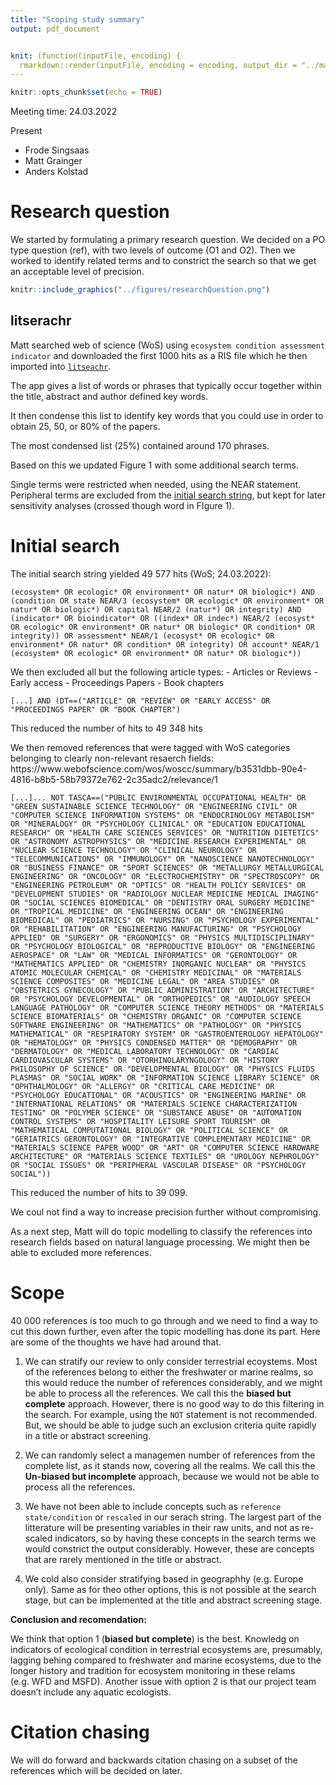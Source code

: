 ```yaml
---
title: "Scoping study summary"
output: pdf_document


knit: (function(inputFile, encoding) {
  rmarkdown::render(inputFile, encoding = encoding, output_dir = "../man") })
---
```


```r
knitr::opts_chunk$set(echo = TRUE)
```

Meeting time: 24.03.2022

Present

- Frode Singsaas
- Matt Grainger
- Anders Kolstad

# Research question

We started by formulating a primary research question. We decided on a PO type question (ref), with two levels of outcome (O1 and O2).
Then we worked to identify related terms and to constrict the search so that we get an acceptable level of precision. 


```r
knitr::include_graphics("../figures/researchQuestion.png")
```


##  litserachr
Matt searched web of science (WoS) using `ecosystem condition assessment indicator` and downloaded the first 1000 hits as a RIS file which he then imported into [`litseachr`](https://elizagrames.shinyapps.io/litsearchr/).

The app gives a list of words or phrases that typically occur together within the title, abstract and author defined key words.

It then condense this list to identify key words that you could use in order to obtain 25, 50, or 80% of the papers.

The most condensed list (25%) contained around 170 phrases. 

Based on this we updated Figure 1 with some additional search terms. 

Single terms were restricted when needed, using the NEAR statement. Peripheral terms are excluded from the [initial search string](data/initial search terms.docs), but kept for later sensitivity analyses (crossed though word in FIgure 1). 


# Initial search
The initial search string yielded 49 577 hits (WoS; 24.03.2022):

`(ecosystem* OR ecologic* OR environment* OR natur* OR biologic*) AND (condition OR state NEAR/3 (ecosystem* OR ecologic* OR environment* OR natur* OR biologic*) OR capital NEAR/2 (natur*) OR integrity) AND (indicator* OR bioindicator* OR ((index* OR indec*) NEAR/2 (ecosyst* OR ecologic* OR environment* OR natur* OR biologic* OR condition* OR integrity)) OR assessment* NEAR/1 (ecosyst* OR ecologic* OR environment* OR natur* OR condition* OR integrity) OR account* NEAR/1 (ecosystem* OR ecologic* OR environment* OR natur* OR biologic*))` 

We then excluded all but the following article types:
- Articles or Reviews
- Early access
- Proceedings Papers
- Book chapters


`[...] AND (DT==("ARTICLE" OR "REVIEW" OR "EARLY ACCESS" OR "PROCEEDINGS PAPER" OR "BOOK CHAPTER")`

This reduced the number of hits to 49 348 hits

We then removed references that were tagged with WoS categories belonging to clearly non-relevant resaerch fields: 
https://www.webofscience.com/wos/woscc/summary/b3531dbb-90e4-4816-b8b5-58b79372e762-2c35adc2/relevance/1

`[...]... NOT TASCA==("PUBLIC ENVIRONMENTAL OCCUPATIONAL HEALTH" OR "GREEN SUSTAINABLE SCIENCE TECHNOLOGY" OR "ENGINEERING CIVIL" OR "COMPUTER SCIENCE INFORMATION SYSTEMS" OR "ENDOCRINOLOGY METABOLISM" OR "MINERALOGY" OR "PSYCHOLOGY CLINICAL" OR "EDUCATION EDUCATIONAL RESEARCH" OR "HEALTH CARE SCIENCES SERVICES" OR "NUTRITION DIETETICS" OR "ASTRONOMY ASTROPHYSICS" OR "MEDICINE RESEARCH EXPERIMENTAL" OR "NUCLEAR SCIENCE TECHNOLOGY" OR "CLINICAL NEUROLOGY" OR "TELECOMMUNICATIONS" OR "IMMUNOLOGY" OR "NANOSCIENCE NANOTECHNOLOGY" OR "BUSINESS FINANCE" OR "SPORT SCIENCES" OR "METALLURGY METALLURGICAL ENGINEERING" OR "ONCOLOGY" OR "ELECTROCHEMISTRY" OR "SPECTROSCOPY" OR "ENGINEERING PETROLEUM" OR "OPTICS" OR "HEALTH POLICY SERVICES" OR "DEVELOPMENT STUDIES" OR "RADIOLOGY NUCLEAR MEDICINE MEDICAL IMAGING" OR "SOCIAL SCIENCES BIOMEDICAL" OR "DENTISTRY ORAL SURGERY MEDICINE" OR "TROPICAL MEDICINE" OR "ENGINEERING OCEAN" OR "ENGINEERING BIOMEDICAL" OR "PEDIATRICS" OR "NURSING" OR "PSYCHOLOGY EXPERIMENTAL" OR "REHABILITATION" OR "ENGINEERING MANUFACTURING" OR "PSYCHOLOGY APPLIED" OR "SURGERY" OR "ERGONOMICS" OR "PHYSICS MULTIDISCIPLINARY" OR "PSYCHOLOGY BIOLOGICAL" OR "REPRODUCTIVE BIOLOGY" OR "ENGINEERING AEROSPACE" OR "LAW" OR "MEDICAL INFORMATICS" OR "GERONTOLOGY" OR "MATHEMATICS APPLIED" OR "CHEMISTRY INORGANIC NUCLEAR" OR "PHYSICS ATOMIC MOLECULAR CHEMICAL" OR "CHEMISTRY MEDICINAL" OR "MATERIALS SCIENCE COMPOSITES" OR "MEDICINE LEGAL" OR "AREA STUDIES" OR "OBSTETRICS GYNECOLOGY" OR "PUBLIC ADMINISTRATION" OR "ARCHITECTURE" OR "PSYCHOLOGY DEVELOPMENTAL" OR "ORTHOPEDICS" OR "AUDIOLOGY SPEECH LANGUAGE PATHOLOGY" OR "COMPUTER SCIENCE THEORY METHODS" OR "MATERIALS SCIENCE BIOMATERIALS" OR "CHEMISTRY ORGANIC" OR "COMPUTER SCIENCE SOFTWARE ENGINEERING" OR "MATHEMATICS" OR "PATHOLOGY" OR "PHYSICS MATHEMATICAL" OR "RESPIRATORY SYSTEM" OR "GASTROENTEROLOGY HEPATOLOGY" OR "HEMATOLOGY" OR "PHYSICS CONDENSED MATTER" OR "DEMOGRAPHY" OR "DERMATOLOGY" OR "MEDICAL LABORATORY TECHNOLOGY" OR "CARDIAC CARDIOVASCULAR SYSTEMS" OR "OTORHINOLARYNGOLOGY" OR "HISTORY PHILOSOPHY OF SCIENCE" OR "DEVELOPMENTAL BIOLOGY" OR "PHYSICS FLUIDS PLASMAS" OR "SOCIAL WORK" OR "INFORMATION SCIENCE LIBRARY SCIENCE" OR "OPHTHALMOLOGY" OR "ALLERGY" OR "CRITICAL CARE MEDICINE" OR "PSYCHOLOGY EDUCATIONAL" OR "ACOUSTICS" OR "ENGINEERING MARINE" OR "INTERNATIONAL RELATIONS" OR "MATERIALS SCIENCE CHARACTERIZATION TESTING" OR "POLYMER SCIENCE" OR "SUBSTANCE ABUSE" OR "AUTOMATION CONTROL SYSTEMS" OR "HOSPITALITY LEISURE SPORT TOURISM" OR "MATHEMATICAL COMPUTATIONAL BIOLOGY" OR "POLITICAL SCIENCE" OR "GERIATRICS GERONTOLOGY" OR "INTEGRATIVE COMPLEMENTARY MEDICINE" OR "MATERIALS SCIENCE PAPER WOOD" OR "ART" OR "COMPUTER SCIENCE HARDWARE ARCHITECTURE" OR "MATERIALS SCIENCE TEXTILES" OR "UROLOGY NEPHROLOGY" OR "SOCIAL ISSUES" OR "PERIPHERAL VASCULAR DISEASE" OR "PSYCHOLOGY SOCIAL"))`

This reduced the number of hits to 39 099.

We coul not find a way to increase precision further without compromising. 

As a next step, Matt will do topic modelling to classify the references into research fields based on natural language processing. We might then be able to excluded more references.

# Scope

40 000 references is too much to go through and we need to find a way to cut this down further, even after the topic modelling has done its part. Here are some of the thoughts we have had around that.

1. We can stratify our review to only consider terrestrial ecoystems. Most of the references belong to either the freshwater or marine realms, so this would reduce the number of references considerably, and we might be able to process all the references. We call this the **biased but complete** approach. However, there is no good way to do this filtering in the search. For example, using the `NOT` statement is not recommended. But, we should be able to judge such an exclusion criteria quite rapidly in a title or abstract screening.

1. We can randomly select a managemen number of references from the complete list, as it stands now, covering all the realms. We call this the **Un-biased but incomplete** approach, because we would not be able to process all the references. 

1. We have not been able to include concepts such as `reference state/condition` or `rescaled` in our serach string. The largest part of the litterature will be presenting variables in their raw units, and not as re-scaled indicators, so by having these concepts in the search terms we would constrict the output considerably. However, these are concepts that are rarely mentioned in the title or abstract.

1. We cold also consider stratifying based in geographhy (e.g. Europe only). Same as for theo other options, this is not possible at the search stage, but can be implemented at the title and abstract screening stage.

**Conclusion and recomendation:**

We think that option 1 (**biased but complete**) is the best. Knowledg on indicators of ecological condition in terrestrial ecosystems are, presumably, lagging behing compared to freshwater and marine ecosystems, due to the longer history and tradition for ecosystem monitoring in these relams (e.g. WFD and MSFD). Another issue with option 2  is that our project team doesn't include any aquatic ecologists.



# Citation chasing

We will do forward and backwards citation chasing on a subset of the references which will be decided on later.



